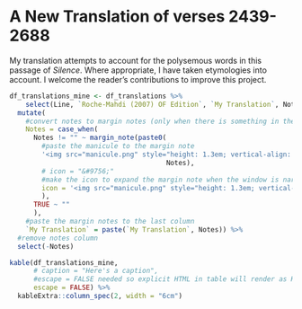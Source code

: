 # A New Translation of verses 2439-2688

My translation attempts to account for the polysemous words in this passage of _Silence_. Where appropriate, I have taken etymologies into account. I welcome the reader's contributions to improve this project.

```r
df_translations_mine <- df_translations %>% 
    select(Line, `Roche-Mahdi (2007) OF Edition`, `My Translation`, Notes) %>%
  mutate(
    #convert notes to margin notes (only when there is something in the Notes column, otherwise leave blank)
    Notes = case_when(
      Notes != "" ~ margin_note(paste0(
        #paste the manicule to the margin note
        '<img src="manicule.png" style="height: 1.3em; vertical-align: bottom; display: inline-block; margin-left: -10%" /> ',
                                       Notes),
        # icon = "&#9756;"
        #make the icon to expand the margin note when the window is narrow also a manicule
        icon = '<img src="manicule.png" style="height: 1.3em; vertical-align: bottom; display: inline-block; " />'
        ),
      TRUE ~ ""
      ),
    #paste the margin notes to the last column
    `My Translation` = paste(`My Translation`, Notes)) %>% 
  #remove notes column
  select(-Notes)

kable(df_translations_mine, 
      # caption = "Here's a caption", 
      #escape = FALSE needed so explicit HTML in table will render as HTML
      escape = FALSE) %>% 
  kableExtra::column_spec(2, width = "6cm")


```

